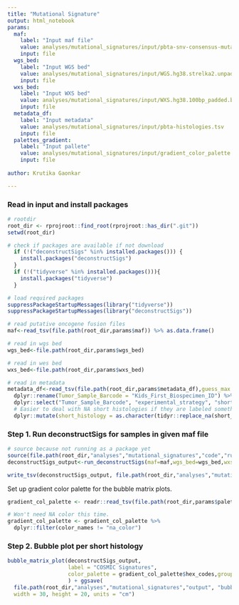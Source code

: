 ```yaml
---
title: "Mutational Signature"
output: html_notebook
params:
  maf:
    label: "Input maf file"
    value: analyses/mutational_signatures/input/pbta-snv-consensus-mutation.maf.tsv.gz
    input: file
  wgs_bed:
    label: "Input WGS bed"
    value: analyses/mutational_signatures/input/WGS.hg38.strelka2.unpadded.bed
    input: file
  wxs_bed:
    label: "Input WXS bed"
    value: analyses/mutational_signatures/input/WXS.hg38.100bp_padded.bed
    input: file
  metadata_df: 
    label: "Input metadata"
    value: analyses/mutational_signatures/input/pbta-histologies.tsv
    input: file 
  palettes_gradient:
    label: "Input pallete"
    value: analyses/mutational_signatures/input/gradient_color_palette.tsv
    input: file
      
author: Krutika Gaonkar

---
```


### Read in input and install packages
```r
# rootdir
root_dir <- rprojroot::find_root(rprojroot::has_dir(".git"))
setwd(root_dir)

# check if packages are available if not download 
  if (!("deconstructSigs" %in% installed.packages())) {
    install.packages("deconstructSigs")
  }
  if (!("tidyverse" %in% installed.packages())){
    install.packages("tidyverse")
  }

# load required packages
suppressPackageStartupMessages(library("tidyverse"))
suppressPackageStartupMessages(library("deconstructSigs"))

# read putative oncogene fusion files
maf<-read_tsv(file.path(root_dir,params$maf)) %>% as.data.frame()

# read in wgs bed
wgs_bed<-file.path(root_dir,params$wgs_bed)

# read in wes bed
wxs_bed<-file.path(root_dir,params$wxs_bed)

# read in metadata
metadata_df<-read_tsv(file.path(root_dir,params$metadata_df),guess_max = 10000) %>%
  dplyr::rename(Tumor_Sample_Barcode = "Kids_First_Biospecimen_ID") %>%
  dplyr::select("Tumor_Sample_Barcode", "experimental_strategy", "short_histology") %>%
  # Easier to deal with NA short histologies if they are labeled something different
  dplyr::mutate(short_histology = as.character(tidyr::replace_na(short_histology, "none"))) 

```


### Step 1. Run deconstructSigs for samples in given maf file
```r
# source because not running as a package yet
source(file.path(root_dir,"analyses","mutational_signatures","code","run_deconstructSigs.R"))
deconstructSigs_output<-run_deconstructSigs(maf=maf,wgs_bed=wgs_bed,wxs_bed=wxs_bed, metadata_df=metadata_df,grouping_by = "short_histology")
```

```r
write_tsv(deconstructSigs_output, file.path(root_dir,"analyses","mutational_signatures","output","deconstructSigs_cosmic.tsv"))

```

Set up gradient color palette for the bubble matrix plots. 

```r
gradient_col_palette <- readr::read_tsv(file.path(root_dir,params$palettes_gradient))

# Won't need NA color this time. 
gradient_col_palette <- gradient_col_palette %>%
  dplyr::filter(color_names != "na_color")
```

### Step 2. Bubble plot per short histology
```r

bubble_matrix_plot(deconstructSigs_output, 
                   label = "COSMIC Signatures", 
                   color_palette = gradient_col_palette$hex_codes,grouping_by = "short_histology"
                   ) + ggsave(
  file.path(root_dir,"analyses","mutational_signatures","output", "bubble_matrix_cosmic_mutation_sig.png"),
  width = 30, height = 20, units = "cm")

```



